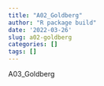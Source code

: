 ```yaml
---
title: "A02_Goldberg"
author: "R package build"
date: '2022-03-26'
slug: a02-goldberg
categories: []
tags: []
---
```


A03_Goldberg
<script src="https://gist.github.com/spencergoldberg1/23b6004f997a6ce457f476c4fcd9f495.js"></script>

